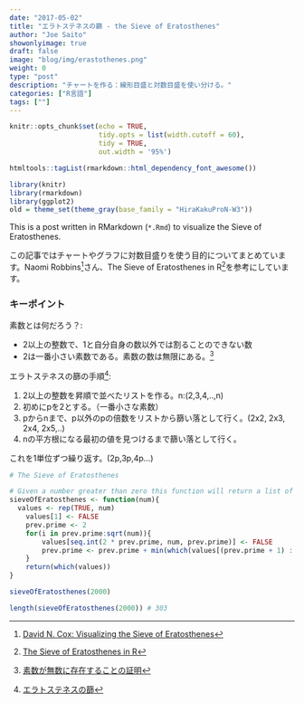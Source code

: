 ```yaml
---
date: "2017-05-02"
title: "エラトステネスの篩 - the Sieve of Eratosthenes"
author: "Joe Saito"
showonlyimage: true
draft: false
image: "blog/img/erastothenes.png"
weight: 0
type: "post"
description: "チャートを作る：線形目盛と対数目盛を使い分ける。"
categories: ["R言語"]
tags: [""]
---
```


```r
knitr::opts_chunk$set(echo = TRUE, 
                      tidy.opts = list(width.cutoff = 60),
                      tidy = TRUE, 
                      out.width = '95%')
```

```r
htmltools::tagList(rmarkdown::html_dependency_font_awesome())
```

```r
library(knitr)
library(rmarkdown)
library(ggplot2)
old = theme_set(theme_gray(base_family = "HiraKakuProN-W3"))
```

This is a post written in RMarkdown (`*.Rmd`) to visualize the Sieve of Eratosthenes. 

この記事ではチャートやグラフに対数目盛りを使う目的についてまとめています。Naomi Robbins^[[David N. Cox: Visualizing the Sieve of Eratosthenes](http://www.ams.org/notices/200805/tx080500579p.pdf)]さん、The Sieve of Eratosthenes in R^[[The Sieve of Eratosthenes in R](https://dfafonso.shinyapps.io/Visualizing-Primes/)]を参考にしています。


### キーポイント

素数とは何だろう？:

- 2以上の整数で、1と自分自身の数以外では割ることのできない数
- 2は一番小さい素数である。素数の数は無限にある。^[[素数が無数に存在することの証明](https://ja.wikipedia.org/wiki/%E7%B4%A0%E6%95%B0%E3%81%8C%E7%84%A1%E6%95%B0%E3%81%AB%E5%AD%98%E5%9C%A8%E3%81%99%E3%82%8B%E3%81%93%E3%81%A8%E3%81%AE%E8%A8%BC%E6%98%8E)]

エラトステネスの篩の手順^[[エラトステネスの篩](https://ja.wikipedia.org/wiki/%E3%82%A8%E3%83%A9%E3%83%88%E3%82%B9%E3%83%86%E3%83%8D%E3%82%B9%E3%81%AE%E7%AF%A9)]:

1. 2以上の整数を昇順で並べたリストを作る。n:(2,3,4,..,n)  
2. 初めにpを2とする。（一番小さな素数）  
3. pからnまで、p以外のpの倍数をリストから篩い落として行く。(2x2, 2x3, 2x4, 2x5,..)
4. nの平方根になる最初の値を見つけるまで篩い落として行く。

これを1単位ずつ繰り返す。(2p,3p,4p...)  


```r
# The Sieve of Eratosthenes

# Given a number greater than zero this function will return a list of primes between 2 and the number given as argument.
sieveOfEratosthenes <- function(num){
  values <- rep(TRUE, num)
	values[1] <- FALSE
	prev.prime <- 2
	for(i in prev.prime:sqrt(num)){
		values[seq.int(2 * prev.prime, num, prev.prime)] <- FALSE
		prev.prime <- prev.prime + min(which(values[(prev.prime + 1) : num]))
	}
	return(which(values))
}

sieveOfEratosthenes(2000)

length(sieveOfEratosthenes(2000)) # 303
```



